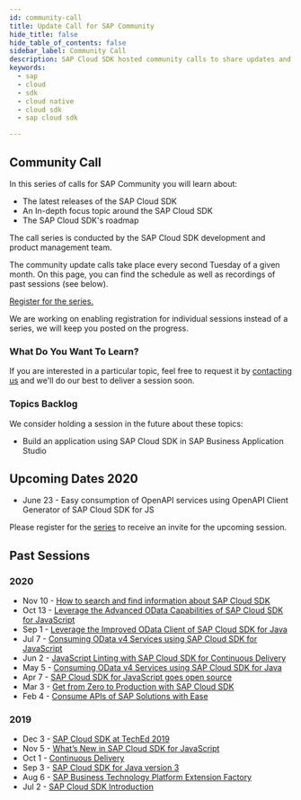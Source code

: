 ```yaml
---
id: community-call
title: Update Call for SAP Community
hide_title: false
hide_table_of_contents: false
sidebar_label: Community Call
description: SAP Cloud SDK hosted community calls to share updates and demonstrate best practices for developers.
keywords:
  - sap
  - cloud
  - sdk
  - cloud native
  - cloud sdk
  - sap cloud sdk

---
```


## Community Call

In this series of calls for SAP Community you will learn about:

- The latest releases of the SAP Cloud SDK
- An In-depth focus topic around the SAP Cloud SDK
- The SAP Cloud SDK's roadmap

The call series is conducted by the SAP Cloud SDK development and product management team.

The community update calls take place every second Tuesday of a given month.
On this page, you can find the schedule as well as recordings of past sessions (see below).

[Register for the series.](https://sap-se.zoom.us/webinar/register/WN_dBtYmF5IR7Gb8TMjHqEvhw)

We are working on enabling registration for individual sessions instead of a series, we will keep you posted on the progress.

### What Do You Want To Learn?

If you are interested in a particular topic, feel free to request it by [contacting us](mailto:cloudsdk@sap.com) and we'll do our best to deliver a session soon.

### Topics Backlog

We consider holding a session in the future about these topics:

- Build an application using SAP Cloud SDK in SAP Business Application Studio

## Upcoming Dates 2020

- June 23 - Easy consumption of OpenAPI services using OpenAPI Client Generator of SAP Cloud SDK for JS

Please register for the [series](https://sap-se.zoom.us/webinar/register/WN_dBtYmF5IR7Gb8TMjHqEvhw) to receive an invite for the upcoming session.

## Past Sessions

### 2020

- Nov 10 - [How to search and find information about SAP Cloud SDK](https://www.youtube.com/watch?v=RFenM8uqEYQ)
- Oct 13 - [Leverage the Advanced OData Capabilities of SAP Cloud SDK for JavaScript](https://www.youtube.com/watch?v=B2UQWiZMGE8)
- Sep 1 - [Leverage the Improved OData Client of SAP Cloud SDK for Java](https://www.youtube.com/watch?v=kwmtWJoOtyk)
- Jul 7 - [Consuming OData v4 Services using SAP Cloud SDK for JavaScript](https://www.youtube.com/watch?v=O1jRbANWcrA)
- Jun 2 - [JavaScript Linting with SAP Cloud SDK for Continuous Delivery](https://www.youtube.com/watch?v=5VV7QnfHtWY)
- May 5 - [Consuming OData v4 Services using SAP Cloud SDK for Java](https://www.youtube.com/watch?v=p_JTapzii_I)
- Apr 7 - [SAP Cloud SDK for JavaScript goes open source](https://www.youtube.com/watch?v=nRWXlxgdnmk)
- Mar 3 - [Get from Zero to Production with SAP Cloud SDK](https://www.youtube.com/watch?v=f3XG4hFiWdM)
- Feb 4 - [Consume APIs of SAP Solutions with Ease](https://www.youtube.com/watch?v=RqdBKZBO76I)

### 2019

- Dec 3 - [SAP Cloud SDK at TechEd 2019](https://www.youtube.com/watch?v=TlNZy8-07ss&t=10s)
- Nov 5 - [What’s New in SAP Cloud SDK for JavaScript](https://www.youtube.com/watch?v=jv-bS9lK8zk)
- Oct 1 - [Continuous Delivery](https://www.youtube.com/watch?v=M2chjvlrsF8)
- Sep 3 - [SAP Cloud SDK for Java version 3](https://www.youtube.com/watch?v=l3P9-wqIhYA)
- Aug 6 - [SAP Business Technology Platform Extension Factory](https://www.youtube.com/watch?v=aTuNXF-Alp4)
- Jul 2 - [SAP Cloud SDK Introduction](https://www.youtube.com/watch?v=jNovhlGzg78)

<DocsRating />